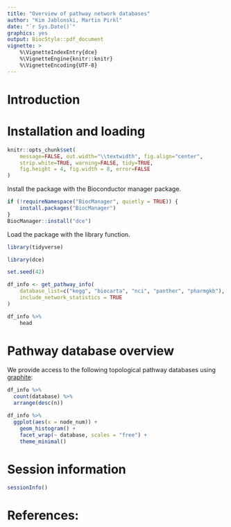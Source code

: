 ```yaml
---
title: "Overview of pathway network databases"
author: "Kim Jablonski, Martin Pirkl"
date: "`r Sys.Date()`"
graphics: yes
output: BiocStyle::pdf_document
vignette: >
    %\VignetteIndexEntry{dce}
    %\VignetteEngine{knitr::knitr}
    %\VignetteEncoding{UTF-8}
---
```


# Introduction

# Installation and loading
```r
knitr::opts_chunk$set(
    message=FALSE, out.width="\\textwidth", fig.align="center",
    strip.white=TRUE, warning=FALSE, tidy=TRUE,
    fig.height = 4, fig.width = 8, error=FALSE
)
```

Install the package with the Bioconductor manager package.

```r
if (!requireNamespace("BiocManager", quietly = TRUE)) {
    install.packages("BiocManager")
}
BiocManager::install("dce")
```

Load the package with the library function.

```r
library(tidyverse)

library(dce)

set.seed(42)
```

```r
df_info <- get_pathway_info(
    database_list=c("kegg", "biocarta", "nci", "panther", "pharmgkb"), # only use "small" databases in this example
    include_network_statistics = TRUE
)

df_info %>%
    head
```

# Pathway database overview

We provide access to the following topological pathway databases using [graphite](https://bioconductor.org/packages/release/bioc/html/graphite.html):

```r
df_info %>%
  count(database) %>%
  arrange(desc(n))
```

```r
df_info %>%
  ggplot(aes(x = node_num)) +
    geom_histogram() +
    facet_wrap(~ database, scales = "free") +
    theme_minimal()
```

# Session information

```r
sessionInfo()
```

# References:
